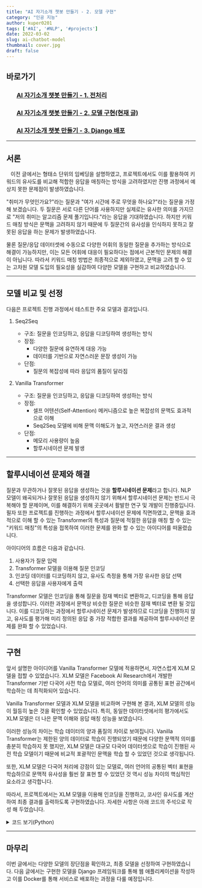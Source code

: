 ```yaml
---
title: "AI 자기소개 챗봇 만들기 - 2. 모델 구현"
category: "인공 지능"
author: kuper0201
tags: ['#AI', '#NLP', '#projects']
date: 2022-03-02
slug: ai-chatbot-model
thumbnail: cover.jpg
draft: false
---
```



## 바로가기

### &nbsp; &nbsp; &nbsp; &nbsp;[AI 자기소개 챗봇 만들기 - 1. 전처리](/ai-chatbot-preprocess)
### &nbsp; &nbsp; &nbsp; &nbsp;[AI 자기소개 챗봇 만들기 - 2. 모델 구현(현재 글)](#서론)
### &nbsp; &nbsp; &nbsp; &nbsp;[AI 자기소개 챗봇 만들기 - 3. Django 배포](/ai-chatbot-deploy)

---

## 서론

&nbsp;&nbsp; 이전 글에서는 형태소 단위의 임베딩을 설명하였고, 프로젝트에서도 이를 활용하여 키워드의 유사도를 비교해 적합한 응답을 매칭하는 방식을 고려하였지만 진행 과정에서 예상치 못한 문제점이 발생하였습니다.

"취미가 무엇인가요?"라는 질문과 "여가 시간에 주로 무엇을 하나요?"라는 질문을 가정해 보겠습니다.
두 질문은 서로 다른 단어를 사용하지만 실제로는 유사한 의미를 가지므로 "저의 취미는 알고리즘 문제 풀기입니다."라는 응답을 기대하였습니다. 하지만 키워드 매칭 방식은 문맥을 고려하지 않기 때문에 두 질문간의 유사성을 인식하지 못하고 잘못된 응답을 하는 문제가 발생하였습니다.

물론 질문/응답 데이터셋에 수동으로 다양한 어휘의 동일한 질문을 추가하는 방식으로 해결이 가능하지만, 이는 모든 어휘에 대응이 필요하다는 점에서 근본적인 문제의 해결이 아닙니다. 따라서 키워드 매칭 방법은 최종적으로 제외하였고, 문맥을 고려 할 수 있는 고차원 모델 도입의 필요성을 실감하여 다양한 모델을 구현하고 비교하였습니다.

---

## 모델 비교 및 선정

다음은 프로젝트 진행 과정에서 테스트한 주요 모델과 결과입니다.

1. Seq2Seq
	- 구조: 질문을 인코딩하고, 응답을 디코딩하여 생성하는 방식
	- 장점:
		- 다양한 질문에 유연하게 대응 가능
		- 데이터를 기반으로 자연스러운 문장 생성이 가능
	- 단점:
		- 질문의 복잡성에 따라 응답의 품질이 달라짐

2. Vanilla Transformer
	- 구조: 질문을 인코딩하고, 응답을 디코딩하여 생성하는 방식
	- 장점:
		- 셀프 어텐션(Self-Attention) 메커니즘으로 높은 복잡성의 문맥도 효과적으로 이해
		- Seq2Seq 모델에 비해 문맥 이해도가 높고, 자연스러운 결과 생성
	- 단점:
		- 메모리 사용량이 높음
		- 할루시네이션 문제 발생

---
	
## 할루시네이션 문제와 해결

질문과 무관하거나 잘못된 응답을 생성하는 것을 **할루시네이션 문제**라고 합니다.
NLP 모델이 왜곡되거나 잘못된 응답을 생성하지 않기 위해서 할루시네이션 문제는 반드시 극복해야 할 문제이며, 이를 해결하기 위해 곳곳에서 활발한 연구 및 개발이 진행중입니다.
필자 또한 프로젝트를 진행하는 과정에서 할루시네이션 문제에 직면하였고, 문맥을 효과적으로 이해 할 수 있는 Transformer의 특성과 질문에 적절한 응답을 매칭 할 수 있는 "키워드 매칭"의 특성을 접목하여 이러한 문제를 완화 할 수 있는 아이디어를 떠올렸습니다.

아이디어의 흐름은 다음과 같습니다.
1. 사용자가 질문 입력
2. Transformer 모델을 이용해 질문 인코딩
3. 인코딩 데이터를 디코딩하지 않고, 유사도 측정을 통해 가장 유사한 응답 선택
4. 선택한 응답을 사용자에게 출력

Transformer 모델은 인코딩을 통해 질문을 잠재 벡터로 변환하고, 디코딩을 통해 응답을 생성합니다.
이러한 과정에서 문맥상 비슷한 질문은 비슷한 잠재 벡터로 변환 될 것입니다. 이를 디코딩하는 과정에서 할루시네이션 문제가 발생하므로 디코딩을 진행하지 않고, 유사도를 평가해 미리 정의된 응답 중 가장 적합한 결과를 제공하여 할루시네이션 문제를 완화 할 수 있었습니다.

---

## 구현

앞서 설명한 아이디어를 Vanilla Transformer 모델에 적용하면서, 자연스럽게 XLM 모델을 접할 수 있었습니다. XLM 모델은 Facebook AI Research에서 개발한 Transformer 기반 다국어 사전 학습 모델로, 여러 언어의 의미를 공통된 표현 공간에서 학습하는 데 최적화되어 있습니다.

Vanilla Transformer 모델과 XLM 모델을 비교하며 구현해 본 결과, XLM 모델의 성능이 월등히 높은 것을 확인할 수 있었습니다. 특히, 동일한 데이터셋에서의 평가에서도 XLM 모델은 더 나은 문맥 이해와 응답 매칭 성능을 보였습니다.

이러한 성능의 차이는 학습 데이터의 양과 품질의 차이로 보여집니다. Vanilla Transformer는 제한된 양의 데이터로 학습이 진행되었기 때문에 다양한 문맥적 의미를 충분히 학습하지 못 했지만, XLM 모델은 대규모 다국어 데이터셋으로 학습이 진행된 사전 학습 모델이기 때문에 비교적 포괄적인 문맥을 학습 할 수 있었던 것으로 생각됩니다.

또한, XLM 모델은 다국어 처리에 강점이 있는 모델로, 여러 언어의 공통된 벡터 표현을 학습하므로 문맥적 유사성을 훨씬 잘 표현 할 수 있었던 것 역시 성능 차이의 핵심적인 요소라고 생각합니다.

따라서, 프로젝트에서는 XLM 모델을 이용해 인코딩을 진행하고, 코사인 유사도를 계산하여 최종 결과를 출력하도록 구현하였습니다. 자세한 사항은 아래 코드의 주석으로 작성 해 두었습니다.

<details markdown="1">
<summary>코드 보기(Python)</summary>

```javascript
import numpy as np
import pandas as pd
from numpy import dot
from numpy.linalg import norm
from sentence_transformers import SentenceTransformer
import os

class Chatbot:
    def __init__(self):
        # train 데이터 로드
        self.train_data = pd.read_csv(os.getcwd() +'/data/ChatbotData.csv')
        print("DataSet Loaded")

        # XLM 모델 로드
        self.model = SentenceTransformer(os.getcwd() +'/data/xlm-100langs_model')
        print("Model Loaded")

        # train 데이터 임베딩 진행
        self.train_data['embedding'] = self.train_data.apply(lambda row: self.model.encode(row.Q), axis = 1)

    # 코사인 유사도 계산 함수
    def cos_sim(self, A, B):
        return dot(A, B) / (norm(A) * norm(B))

    # 질문 임베딩 및 유사도 계산하여 최종 응답 반환
    def return_answer(self, question):
        embedding = self.model.encode(question)
        self.train_data['score'] = self.train_data.apply(lambda x: self.cos_sim(x['embedding'], embedding), axis=1)
        
        return self.train_data.loc[self.train_data['score'].idxmax()]['A']

# 사용자에게 질문 입력 받고 응답 출력
def main():
    chatbot = Chatbot()
    while True:
        question = input("User: ")
        answer = chatbot.return_answer(question)
        print("Chatbot: " + answer)

if __name__ == "__main__":
	main()
```
</details>

---

## 마무리

이번 글에서는 다양한 모델의 장단점을 확인하고, 최종 모델을 선정하여 구현하였습니다.
다음 글에서는 구현한 모델을 Django 프레임워크를 통해 웹 애플리케이션을 작성하고 이를 Docker를 통해 서비스로 배포하는 과정을 다룰 예정입니다.